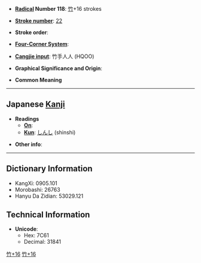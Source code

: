 * '''[[Wiktionary:Chinese radical index| Radical]] Number 118''': [[Wiktionary:Chinese radical index 竹|竹]]+16 strokes

* '''[[Wiktionary:Chinese total strokes index|Stroke number]]''': [[Wiktionary:Chinese total strokes index 22|22]]

* '''Stroke order''': 

* '''[[Wiktionary:Chinese four corner index|Four-Corner System]]''': 

* '''[[Wiktionary:Chinese Cangjie index|Cangjie input]]''': 竹手人人 (HQOO)

* '''Graphical Significance and Origin''': 

* '''Common Meaning'''

----

== Japanese [[Kanji]] ==

* '''Readings'''
** '''[[On]]''': 
** '''[[Kun]]''': [[しんし]] (shinshi)

* '''Other info''':  

----

== Dictionary Information ==

* KangXi: 0905.101
* Morobashi: 26763
* Hanyu Da Zidian: 53029.121

== Technical Information ==

* '''Unicode''':
** Hex: 7C61
** Decimal: 31841

[[Category:CJKV Character articles lacking a common meaning|竹+16]]
[[Category:Japanese-only CJKV Characters|竹+16]]